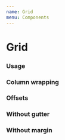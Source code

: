 ```yaml
---
name: Grid
menu: Components
---
```



# Grid

### Usage

<Playground>
  <LayoutProvider>
    <Box paddingVertical={16}>
      <Row>
        <Column medium={1}>
          <Box backgroundColor="#67c6bb" height={48} borderWidth={1} />
        </Column>
        <Column medium={1}>
          <Box backgroundColor="#67c6bb" height={48} borderWidth={1} />
        </Column>
        <Column medium={1}>
          <Box backgroundColor="#67c6bb" height={48} borderWidth={1} />
        </Column>
        <Column medium={1}>
          <Box backgroundColor="#67c6bb" height={48} borderWidth={1} />
        </Column>
        <Column medium={1}>
          <Box backgroundColor="#67c6bb" height={48} borderWidth={1} />
        </Column>
        <Column medium={1}>
          <Box backgroundColor="#67c6bb" height={48} borderWidth={1} />
        </Column>
        <Column medium={1}>
          <Box backgroundColor="#67c6bb" height={48} borderWidth={1} />
        </Column>
        <Column medium={1}>
          <Box backgroundColor="#67c6bb" height={48} borderWidth={1} />
        </Column>
        <Column medium={1}>
          <Box backgroundColor="#67c6bb" height={48} borderWidth={1} />
        </Column>
        <Column medium={1}>
          <Box backgroundColor="#67c6bb" height={48} borderWidth={1} />
        </Column>
        <Column medium={1}>
          <Box backgroundColor="#67c6bb" height={48} borderWidth={1} />
        </Column>
        <Column medium={1}>
          <Box backgroundColor="#67c6bb" height={48} borderWidth={1} />
        </Column>
      </Row>
    </Box>
    <Box paddingVertical={16}>
      <Row>
        <Column medium={8}>
          <Box backgroundColor="#67c6bb" height={48} borderWidth={1} />
        </Column>
        <Column medium={4}>
          <Box backgroundColor="#67c6bb" height={48} borderWidth={1} />
        </Column>
      </Row>
    </Box>
    <Box paddingVertical={16}>
      <Row>
        <Column medium={4}>
          <Box backgroundColor="#67c6bb" height={48} borderWidth={1} />
        </Column>
        <Column medium={4}>
          <Box backgroundColor="#67c6bb" height={48} borderWidth={1} />
        </Column>
        <Column medium={4}>
          <Box backgroundColor="#67c6bb" height={48} borderWidth={1} />
        </Column>
      </Row>
    </Box>
    <Box paddingVertical={16}>
      <Row>
        <Column medium={6}>
          <Box backgroundColor="#67c6bb" height={48} borderWidth={1} />
        </Column>
        <Column medium={6}>
          <Box backgroundColor="#67c6bb" height={48} borderWidth={1} />
        </Column>
      </Row>
    </Box>
  </LayoutProvider>
</Playground>

### Column wrapping

<Playground>
  <LayoutProvider>
    <Box paddingVertical={16}>
      <Row>
        <Column xsmall={9}>
          <Box backgroundColor="#67c6bb" height={48} borderWidth={1} />
        </Column>
        <Column xsmall={4}>
          <Box backgroundColor="#67c6bb" height={48} borderWidth={1} />
        </Column>
        <Column xsmall={6}>
          <Box backgroundColor="#67c6bb" height={48} borderWidth={1} />
        </Column>
      </Row>
    </Box>
  </LayoutProvider>
</Playground>

### Offsets

<Playground>
  <LayoutProvider>
    <Box paddingVertical={16}>
      <Row>
        <Column offsetXsmall={2} xsmall={6}>
          <Box backgroundColor="#67c6bb" height={48} borderWidth={1} />
        </Column>
      </Row>
      <Row>
        <Column offsetXsmall={4} xsmall={6}>
          <Box backgroundColor="#67c6bb" height={48} borderWidth={1} />
        </Column>
      </Row>
      <Row>
        <Column offsetXsmall={6} xsmall={6}>
          <Box backgroundColor="#67c6bb" height={48} borderWidth={1} />
        </Column>
      </Row>
    </Box>
  </LayoutProvider>
</Playground>

### Without gutter

<Playground>
  <LayoutProvider>
    <Box paddingVertical={16}>
      <Row hasGutter={false}>
        <Column xsmall={6}>
          <Box backgroundColor="#67c6bb" height={48} borderWidth={1} />
        </Column>
        <Column xsmall={6}>
          <Box backgroundColor="#67c6bb" height={48} borderWidth={1} />
        </Column>
      </Row>
    </Box>
  </LayoutProvider>
</Playground>

### Without margin

<Playground>
  <LayoutProvider>
    <Box paddingVertical={16}>
      <Row hasMargin={false}>
        <Column xsmall={6}>
          <Box backgroundColor="#67c6bb" height={48} borderWidth={1} />
        </Column>
        <Column xsmall={6}>
          <Box backgroundColor="#67c6bb" height={48} borderWidth={1} />
        </Column>
      </Row>
    </Box>
  </LayoutProvider>
</Playground>
